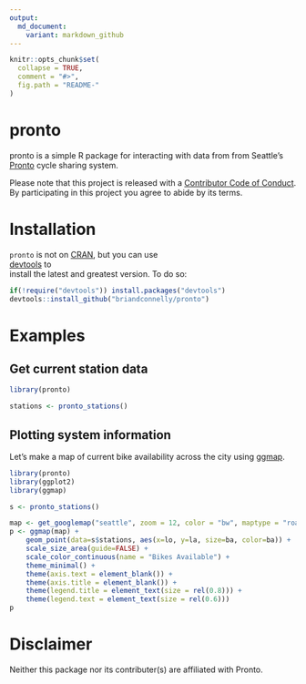 ```yaml
---
output:
  md_document:
    variant: markdown_github
---
```


<!-- README.md is generated from README.Rmd. Please edit that file -->

```r
knitr::opts_chunk$set(
  collapse = TRUE,
  comment = "#>",
  fig.path = "README-"
)
```

# pronto                                                                    

pronto is a simple R package for interacting with data from from Seattle's [Pronto](http://www.prontocycleshare.com) cycle sharing system.

Please note that this project is released with a [Contributor Code of Conduct](CONDUCT.md).
By participating in this project you agree to abide by its terms.


# Installation                                                                  

`pronto` is not on [CRAN](http://cran.r-project.org/), but you can use      
[devtools](http://cran.r-project.org/web/packages/devtools/index.html) to       
install the latest and greatest version. To do so:                              

```r
if(!require("devtools")) install.packages("devtools")                       
devtools::install_github("briandconnelly/pronto")
```

# Examples

## Get current station data

```r
library(pronto)

stations <- pronto_stations()
```

## Plotting system information

Let's make a map of current bike availability across the city using [ggmap](https://github.com/dkahle/ggmap).

```r
library(pronto)
library(ggplot2)
library(ggmap)

s <- pronto_stations()

map <- get_googlemap("seattle", zoom = 12, color = "bw", maptype = "roadmap")
p <- ggmap(map) +
    geom_point(data=s$stations, aes(x=lo, y=la, size=ba, color=ba)) +
    scale_size_area(guide=FALSE) +
    scale_color_continuous(name = "Bikes Available") +
    theme_minimal() +
    theme(axis.text = element_blank()) +
    theme(axis.title = element_blank()) +
    theme(legend.title = element_text(size = rel(0.8))) +
    theme(legend.text = element_text(size = rel(0.6)))
p

```


# Disclaimer

Neither this package nor its contributer(s) are affiliated with Pronto.
